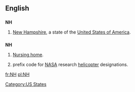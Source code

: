 {{also|nH}}
==English==

==={{abbreviation}}===
'''NH'''

# {{US}} [[New Hampshire]], a state of the [[United States of America]].

==={{initialism}}===
'''NH'''

# [[nursing home|Nursing home]].
# {{US|aviation}} prefix code for [[NASA]] research [[helicopter]] designations.

[[Category:US States]]

[[fr:NH]]
[[pl:NH]]
